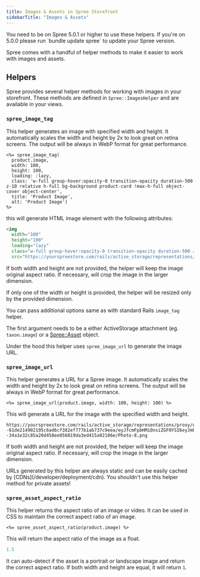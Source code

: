 ```yaml
---
title: Images & Assets in Spree Storefront
sidebarTitle: "Images & Assets"
---
```


<Info>
You need to be on Spree 5.0.1 or higher to use these helpers. If you're on 5.0.0 please run `bundle update spree` to update your Spree version.
</Info>

Spree comes with a handful of helper methods to make it easier to work with images and assets.

## Helpers

Spree provides several helper methods for working with images in your storefront. These methods are defined in `Spree::ImagesHelper` and are available in your views.

### `spree_image_tag`

This helper generates an image with specified width and height. It automatically scales the width and height by 2x to look great on retina screens. The output will be always in WebP format for great performance.

``` erb
<%= spree_image_tag(
  product.image, 
  width: 100, 
  height: 100, 
  loading: :lazy,
  class: 'w-full group-hover:opacity-0 transition-opacity duration-500 z-10 relative h-full bg-background product-card !max-h-full object-cover object-center', 
  title: 'Product Image', 
  alt: 'Product Image') 
%>
```

this will generate HTML image element with the following attributes:

```html
<img 
  width="100" 
  height="100" 
  loading="lazy" 
  class="w-full group-hover:opacity-0 transition-opacity duration-500 z-10 relative h-full bg-background product-card !max-h-full object-cover object-center" 
  src="https://yourspreestore.com/rails/active_storage/representations/proxy/eyJfcmFpbHMiOnsiZGF0YSI6MjEwNywicHVyIjoiYmxvYl9pZCJ9fQ==--61de214902195c6ad6cf382ef777b1ab737c9eea/eyJfcmFpbHMiOnsiZGF0YSI6eyJmb3JtYXQiOiJ3ZWJwIiwic2F2ZXIiOnsic3RyaXAiOnRydWUsInF1YWxpdHkiOjc1LCJsb3NzbGVzcyI6ZmFsc2UsImFscGhhX3EiOjg1LCJyZWR1Y3Rpb25fZWZmb3J0Ijo2LCJzbWFydF9zdWJzYW1wbGUiOnRydWV9LCJyZXNpemVfdG9fZmlsbCI6WzYwMCw2MDBdfSwicHVyIjoidmFyaWF0aW9uIn19--34a1e32c85a20d458ee056019da3ed415a92106e/Photo-8.png">
```

If both width and height are not provided, the helper will keep the image original aspect ratio. If necessary, will crop the image in the larger dimension.

If only one of the width or height is provided, the helper will be resized only by the provided dimension.

You can pass additional options same as with standard Rails `image_tag` helper.

The first argument needs to be a either ActiveStorage attachment (eg. `taxon.image`) or a [Spree::Asset](https://github.com/spree/spree/blob/main/core/app/models/spree/asset.rb) object.

Under the hood this helper uses `spree_image_url` to generate the image URL.

### `spree_image_url`

This helper generates a URL for a Spree image. It automatically scales the width and height by 2x to look great on retina screens. The output will be always in WebP format for great performance.

```erb
<%= spree_image_url(product.image, width: 100, height: 100) %>
```

This will generate a URL for the image with the specified width and height.

```http
https://yourspreestore.com/rails/active_storage/representations/proxy/eyJfcmFpbHMiOnsiZGF0YSI6MjEwNywicHVyIjoiYmxvYl9pZCJ9fQ==--61de214902195c6ad6cf382ef777b1ab737c9eea/eyJfcmFpbHMiOnsiZGF0YSI6eyJmb3JtYXQiOiJ3ZWJwIiwic2F2ZXIiOnsic3RyaXAiOnRydWUsInF1YWxpdHkiOjc1LCJsb3NzbGVzcyI6ZmFsc2UsImFscGhhX3EiOjg1LCJyZWR1Y3Rpb25fZWZmb3J0Ijo2LCJzbWFydF9zdWJzYW1wbGUiOnRydWV9LCJyZXNpemVfdG9fZmlsbCI6WzYwMCw2MDBdfSwicHVyIjoidmFyaWF0aW9uIn19--34a1e32c85a20d458ee056019da3ed415a92106e/Photo-8.png
```

If both width and height are not provided, the helper will keep the image original aspect ratio. If necessary, will crop the image in the larger dimension.

<Info>
URLs generated by this helper are always static and can be easily cached by [CDNs](/developer/deployment/cdn). You shouldn't use this helper method for private assets!
</Info>

### `spree_asset_aspect_ratio`

This helper returns the aspect ratio of an image or video. It can be used in CSS to maintain the correct aspect ratio of an image.

```erb
<%= spree_asset_aspect_ratio(product.image) %>
```

This will return the aspect ratio of the image as a float.

```ruby
1.5
```

It can auto-detect if the asset is a portrait or landscape image and return the correct aspect ratio.
If both width and height are equal, it will return `1`.